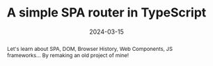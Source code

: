 ---
title: "A simple SPA router in TypeScript"
date: 2024-03-15
tags:
  - "web development"
  - "web components"
  - "typescript"
image: "./vanilla_cover.webp"
image_alt: "Astro logo on a colorful background"
image_caption: "A young british developer, trying to find a file in his new company's project."
icon: "🍦"
abstract: "Let's learn about SPA, DOM, Browser History, Web Components, JS frameworks... By remaking an old project of mine!"
draft: true
---